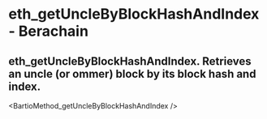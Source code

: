 # eth_getUncleByBlockHashAndIndex - Berachain

## eth_getUncleByBlockHashAndIndex. Retrieves an uncle (or ommer) block by its block hash and index.


<BartioMethod_getUncleByBlockHashAndIndex />
